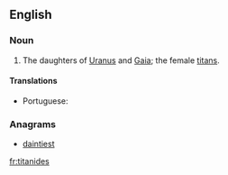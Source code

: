 ==English==

===Noun===
{{en-plural noun}}

# {{label|en|Greek god}} The daughters of [[Uranus]] and [[Gaia]]; the female [[titan]]s.

====Translations====
{{trans-top|daughters of Uranus and Gaia}}
* Portuguese: {{t|pt|titânides|f-p}}
{{trans-mid}}
{{trans-bottom}}

===Anagrams===
* [[daintiest#English|daintiest]]

[[fr:titanides]]